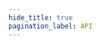 ```yaml
---
hide_title: true
pagination_label: API
---
```



<FeatureIcon src={wechatMiniProgram} alt="API" title="API" />
<LinkList
  srcList={[
    {
      title: "Clipboard",
      link: "/docs/wechat-mini-program/api/clipboard",
      src: wechatMiniProgram,
      alt: "Clipboard",
    },
    {
      title: "Share",
      link: "/docs/wechat-mini-program/api/share",
      src: wechatMiniProgram,
      alt: "Share",
    },
  ]}
/>
